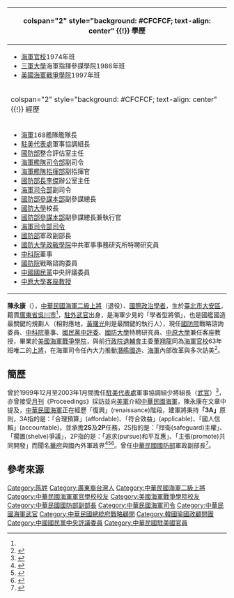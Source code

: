 {{Infobox Officeholder
|name              = 陳永康
|image             =Navy (ROCN) Admiral Chen Yeong-kang 海軍上將陳永康 (201301260731494557324653 苗栗縣後指部102年後備軍人晉任暨幹部表揚典禮).jpg
|caption           =時任副參謀總長陳永康上將（攝於2013年1月26日）
|order1 = {{flagicon image|Institute for National Defense and Security Research logo.png}} [[國防安全研究院|國防安全研究院]]戰略諮詢委員
|term_start1 = 2018年5月1日
|term_end1 = 
|president1 = [[蔡英文|蔡英文]]
|1blankname1 = 董事長
|1namedata1 = [[馮世寬|馮世寬]]<br>[[霍守業|霍守業]]
|office2            = {{flagicon image|ROC Ministry of National Defense Flag.svg}}第9任[[中華民國國防部|國防部]]軍政副[[中華民國國防部部長|部長]]
|term_start2        = 2015年3月4日
|term_end2          = 2016年5月19日
|minister2          = [[高廣圻|高廣圻]]
|successor2         = [[李喜明|李喜明]]
|predecessor2       = [[夏立言|夏立言]]
|office4           = {{flagicon image|ROC Commanding General of Navy Flag.svg}} 第5任[[中華民國海軍司令|海軍司令]]
|term_start4       = 2013年8月1日
|term_end4         = 2015年1月29日
|deputy4           = [[蒲澤春|蒲澤春]]<br>[[許培山|許培山]]<br>[[盧前悌|盧前悌]]
|predecessor4      = [[董翔龍|董翔龍]]
|successor4        = [[李喜明|李喜明]]
|office5 = {{flagicon image|ROC Ministry of National Defense Flag.svg}} 第27任[[國防部參謀本部|國防部參謀本部]]副參謀總長兼執行官
|term_start5 = 2012年9月1日
|term_end5 = 2013年7月31日
|predecessor5 = [[高廣圻|高廣圻]]
|successor5 = [[嚴德發|嚴德發]]
|office6           = {{flagicon image|ROC National Defense University Flag.svg}} 第7任[[國防大學_(中華民國)|國防大學]]校長
|deputy6           = [[傅永茂|傅永茂]]<br>[[王興尉|王興尉]]
|term_start6       = 2011年5月16日
|term_end6         = 2012年8月31日  
|predecessor6      = [[金乃傑|金乃傑]]
|successor6        = [[邱國正|邱國正]]
|office7 = {{flagicon|ROC}} 第3任[[海軍司令部|海軍司令部]]參謀長
|term_start7 = 2006年12月1日
|term_end7 = 2008年12月9日
|predecessor7 = [[董翔龍|董翔龍]]
|successor7 = [[姜龍安|姜龍安]]
|office8 = {{flagicon image|ROC Ministry of National Defense Flag.svg}} 第3任[[中華民國國防部|國防部]]整合評估室主任
|minister8 = [[李傑_(臺灣)|李傑]]
|term_start8 = 2006年5月1日
|term_end8 = 2006年11月30日
|predecessor8 = [[林勤經|林勤經]]
|successor8 = 林勤經
|office9 = {{flagicon image|海軍艦隊指揮部部徽.jpg}} [[海軍艦隊司令部|海軍艦隊司令部]]副司令
|term_start9 = 2005年12月1日
|term_end9 = 2006年2月15日
|predecessor9 = [[謝東生|謝東生]]
|successor9 = 姜龍安
|order10          = {{flagicon image|ROC Ministry of National Defense Flag.svg}} [[中華民國國防部|國防部]][[中華民國國防部部長|部長]]辦公室主任
|term_start10     = 2005年6月1日
|term_end10       = 2005年11月30日  
|predecessor10    = [[李仲威|李仲威]]
|successor10      = [[劉俊英|劉俊英]]
|性別     = 男
|出生日期 = {{birth year and age|1951}}
|出生地點 = {{TW}}[[臺北市|臺北市]][[大安區_(臺北市)|大安區]]
|逝世日期 = 
|逝世地點 = 
|籍貫     = [[廣東省_(中華民國)|廣東省]][[吳川市|吳川市]]<ref name="籍貫">{{Citation |title=海軍鳳陽軍艦歷任艦長 |publisher=[[濟陽級巡防艦|鳳陽軍艦]] |date=2011 |language=zh-tw}}</ref> 
|居處     = 
|安葬地點 = 
|政黨     = {{Nonp}}
|職業     = 軍人
|父母     = 
|配偶     = 
|子女     = 
|親屬     = 
|國籍     = {{ROC}}
|信仰     = 
|學歷     = 
|母校     = [[中華民國海軍軍官學校|中華民國海軍軍官學校]]<br>[[三軍大學|三軍大學]]<br>[[美國海軍|美國海軍]][[戰爭學院|戰爭學院]]
|nickname   = '''國艦國造舵手'''
|allegiance = {{ROC}}
|branch = [[file:Flag_of_the_Republic_of_China.svg|25px]] [[中華民國海軍|中華民國海軍]]
|rank = [[File:ROCN_Admiral's_Flag.svg|25px]] 二級上將 
| serviceyears = 1974年－2015年
}}
{| class="infobox bordered" style="width: 21em; font-size: 90%; text-align: left; float:right;" cellpadding="3"
|-
! colspan="2" style="background: #CFCFCF; text-align: center" {{!}} 學歷
|- 
| colspan="2" style="font-size: 90%" |<div style="text-align: left">
*[[海軍官校|海軍官校]]1974年班
*[[三軍大學|三軍大學]]海軍指揮參謀學院1986年班
*[[美國海軍戰爭學院|美國海軍戰爭學院]]1997年班
</div>
|-
! colspan="2" style="background: #CFCFCF; text-align: center" {{!}} 經歷
|- 
| colspan="2" style="font-size: 90%" |<div style="text-align: left">
*[[海軍|海軍]]168艦隊艦隊長
*[[駐美國臺北經濟文化代表處|駐美代表處]]軍事協調組長
*[[中華民國國防部|國防部]]整合評估室主任
*[[海軍司令部|海軍]][[海軍艦隊司令部|艦隊司令部]]副司令
*[[海軍司令部|海軍]][[海軍艦隊指揮部|艦隊指揮部]]副指揮官
*[[中華民國國防部部長|國防部長]][[李傑_(臺灣)|李傑]]辦公室主任
*[[國防部海軍司令部|海軍司令部]]副司令
*[[國防部參謀本部|國防部參謀本部]]副參謀總長
*[[國防大學_(中華民國)|國防大學]]校長
*[[國防部參謀本部|國防部參謀本部]]副參謀總長兼執行官
*[[海軍司令部|海軍司令部]][[中華民國海軍司令|司令]]
*[[中華民國國防部|國防部]]軍政副部長
*[[中華民國政戰|國防大學政戰學院]]中共軍事事務研究所特聘研究員
*[[國家中山科學研究院|中科院]]董事
*[[國防院|國防院]]戰略諮詢委員
*[[中國國民黨|中國國民黨]]中央評議委員
*[[中原大學|中原大學]][[客座教授|客座教授]]
</div>
|}
'''陳永康'''（{{bd|1951年|4月||}}），[[中華民國海軍|中華民國海軍]][[二級上將|二級上將]]（退役）、[[國際政治|國際政治]][[學者|學者]]，生於[[臺北市|臺北市]][[大安區_(臺北市)|大安區]]，籍貫[[廣東省_(中華民國)|廣東省]][[吳川市|吳川市]]<ref name="籍貫"/>，[[駐外武官|駐外武官]]出身，是海軍少見的「學者型將領」，也是國艦國造最關鍵的規劃人（相對應地，[[黃曙光|黃曙光]]則是最關鍵的執行人），現任[[國防院|國防院]]戰略諮詢委員、[[國家中山科學研究院|中科院]]董事、[[中國國民黨中央評議委員會|國民黨中評委]]、[[國防大學_(中華民國)|國防大學]]特聘研究員、[[中原大學|中原大學]]兼任客座教授，畢業於[[美國海軍|美國海軍]][[戰爭學院|戰爭學院]]，與前[[行政院退輔會|行政院退輔會]]主委[[董翔龍|董翔龍]]同為[[海軍官校|海軍官校]]63年班唯二的[[上將|上將]]，在海軍司令任內大力推動[[潛艦國造|潛艦國造]]、[[中華民國海軍|海軍]]內部改革與多次訪美<ref>{{cite web |url=http://www.chinatimes.com/realtimenews/20141212000020-260401 |title=夢醒時刻 海軍司令陳永康訪美 |publisher=中時電子報 |author=劉屏 |language=zh-tw |accessdate=2014-12-12 |archive-date=2021-03-16 |archive-url=https://web.archive.org/web/20210316164729/https://www.chinatimes.com/realtimenews/20141212000020-260401 |dead-url=no }}</ref>。

== 簡歷 ==
曾於1999年12月至2003年1月間擔任[[駐美國臺北經濟文化代表處|駐美代表處]]軍事協調組少將組長（[[駐外武官|武官]]）<ref name="駐美">{{Cite news |title=駐美軍事協調組長 將由王明義接任 |language=zh-tw |page=第4版 |work=[[中央通訊社|中央社]]電 |date=2002-11-27 |publisher=[[聯合報|聯合報]]}}</ref>，亦曾接受{{Link-en|美國海軍學會|United States Naval Institute}}[[月刊|月刊]]《Proceedings》採訪並向[[美軍|美軍]]介紹[[中華民國海軍|中華民國海軍]]，陳永康在文章中提及，[[中華民國海軍|中華民國海軍]]正在經歷「復興」(renaissance)階段，建軍將秉持'''「3A」'''原則，3A指的是：「合理預算」(affordable)、「符合效益」(applicable)、「國人信賴」(accountable)，並承擔'''2S'''及'''2P'''任務，2S指的是：「捍衛(safeguard)主權」、「擱置(shelve)爭議」，2P指的是：「追求(pursue)和平互惠」、「主張(promote)共同開發」而聞名[[華府|華府]]與國內外軍政界<ref>{{cite web |url=https://video.udn.com/news/289841 |title=受美海軍學會月刊邀約 陳永康介紹我國海軍 |publisher=聯合影音 |author=程嘉文 |language=zh-tw |accessdate=2015-03-16 |archive-date=2021-03-10 |archive-url=https://web.archive.org/web/20210310020322/https://video.udn.com/news/289841 |dead-url=no }}</ref><ref>{{cite web |url=http://www.chinatimes.com/newspapers/20150318000957-260302 |title=陳永康：3A海軍 迎未來挑戰 |publisher=中時電子報 |author=劉屏 |language=zh-tw |accessdate=2015-03-18 |archive-date=2021-03-16 |archive-url=https://web.archive.org/web/20210316155655/https://www.chinatimes.com/newspapers/20150318000957-260302 |dead-url=no }}</ref><ref>{{cite web |url=http://www.cna.com.tw/news/aopl/201503160461-1.aspx |title=陳永康：海軍革新貢獻區域穩定 |publisher=中央通訊社 |author=廖漢原 |language=zh-tw |accessdate=2015-03-16 |archive-date=2017-10-16 |archive-url=https://web.archive.org/web/20171016013715/http://www.cna.com.tw/news/aopl/201503160461-1.aspx |dead-url=no }}</ref>。曾任[[中華民國國防部|中華民國國防部]]軍政副部長<ref>{{cite web |url=http://news.ltn.com.tw/news/politics/paper/859801 |title=陳永康 接任國防部軍政副部長 |publisher=自由時報 |author=鍾麗華、羅添斌 |language=zh-tw |accessdate=2015-03-04 |archive-date=2021-03-18 |archive-url=https://web.archive.org/web/20210318144344/https://news.ltn.com.tw/news/politics/paper/859801 |dead-url=no }}</ref>。

==參考來源==
{{reflist}}

{{中華民國海軍司令}}
[[Category:陈姓|Category:陈姓]]
[[Category:廣東裔台灣人|Category:廣東裔台灣人]]
[[Category:中華民國海軍二級上將|Category:中華民國海軍二級上將]]
[[Category:中華民國海軍軍官學校校友|Category:中華民國海軍軍官學校校友]]
[[Category:美國海軍戰爭學院校友|Category:美國海軍戰爭學院校友]]
[[Category:中華民國國防部副部長|Category:中華民國國防部副部長]]
[[Category:中華民國海軍司令|Category:中華民國海軍司令]]
[[Category:中華民國海軍武官|Category:中華民國海軍武官]]
[[Category:中華民國總統府戰略顧問|Category:中華民國總統府戰略顧問]]
[[Category:韓國瑜國政顧問團|Category:韓國瑜國政顧問團]]
[[Category:中國國民黨中央評議委員|Category:中國國民黨中央評議委員]]
[[Category:中華民國駐美國官員|Category:中華民國駐美國官員]]